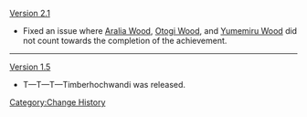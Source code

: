 [[Version 2.1]]
* Fixed an issue where [[Aralia Wood]], [[Otogi Wood]], and [[Yumemiru Wood]] did not count towards the completion of the achievement.
----
[[Version 1.5]]
* T—T—T—Timberhochwandi was released.
<noinclude>[[Category:Change History]]</noinclude>